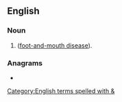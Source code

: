 {{also|fm|Fm|FM|.fm|f.m.}}
==English==
{{wikipedia}}

===Noun===
{{en-noun|-}}

# {{abbreviation of|foot and mouth|dot=|lang=en}} ([[foot-and-mouth disease]]).

===Anagrams===
* {{anagrams|en|M-F|MF}}

[[Category:English terms spelled with &]]